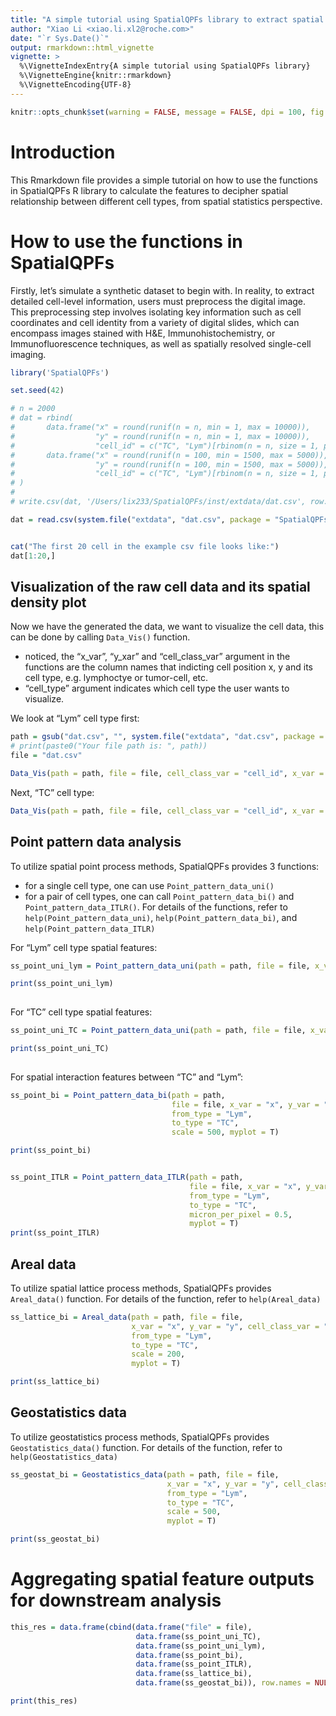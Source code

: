 ```yaml
---
title: "A simple tutorial using SpatialQPFs library to extract spatial features based on cell level data from images"
author: "Xiao Li <xiao.li.xl2@roche.com>"
date: "`r Sys.Date()`"
output: rmarkdown::html_vignette
vignette: >
  %\VignetteIndexEntry{A simple tutorial using SpatialQPFs library}
  %\VignetteEngine{knitr::rmarkdown}
  %\VignetteEncoding{UTF-8}
---
```



```r
knitr::opts_chunk$set(warning = FALSE, message = FALSE, dpi = 100, fig.width = 5, fig.height = 5)
```


# Introduction
This Rmarkdown file provides a simple tutorial on how to use the functions in SpatialQPFs R library to calculate the features to decipher spatial relationship between different cell types, from spatial statistics perspective.  





# How to use the functions in SpatialQPFs
Firstly, let's simulate a synthetic dataset to begin with. In reality, to extract detailed cell-level information, users must preprocess the digital image. This preprocessing step involves isolating key information such as cell coordinates and cell identity from a variety of digital slides, which can encompass images stained with H$\&$E, Immunohistochemistry, or Immunofluorescence techniques, as well as spatially resolved single-cell imaging. 



```r
library('SpatialQPFs')

set.seed(42)

# n = 2000
# dat = rbind(
#       data.frame("x" = round(runif(n = n, min = 1, max = 10000)),
#                  "y" = round(runif(n = n, min = 1, max = 10000)),
#                  "cell_id" = c("TC", "Lym")[rbinom(n = n, size = 1, prob = c(0.8, 0.2)) + 1]),
#       data.frame("x" = round(runif(n = 100, min = 1500, max = 5000)),
#                  "y" = round(runif(n = 100, min = 1500, max = 5000)),
#                  "cell_id" = c("TC", "Lym")[rbinom(n = n, size = 1, prob = c(0.1, 0.9)) + 1])
# )
# 
# write.csv(dat, '/Users/lix233/SpatialQPFs/inst/extdata/dat.csv', row.names = F)

dat = read.csv(system.file("extdata", "dat.csv", package = "SpatialQPFs"))


cat("The first 20 cell in the example csv file looks like:")
dat[1:20,]


```


## Visualization of the raw cell data and its spatial density plot

Now we have the generated the data, we want to visualize the cell data, this can be done by calling `Data_Vis()` function. 

* noticed, the "x_var", "y_xar" and "cell_class_var" argument in the functions are the column names that indicting cell position x, y and its cell type, e.g. lymphoctye or tumor-cell, etc. 
* "cell_type" argument indicates which cell type the user wants to visualize.

We look at "Lym" cell type first: 
```r
path = gsub("dat.csv", "", system.file("extdata", "dat.csv", package = "SpatialQPFs"))
# print(paste0("Your file path is: ", path))
file = "dat.csv"

Data_Vis(path = path, file = file, cell_class_var = "cell_id", x_var = "x", y_var = "y", cell_type = "Lym")  

```

Next, "TC" cell type: 
```r
Data_Vis(path = path, file = file, cell_class_var = "cell_id", x_var = "x", y_var = "y", cell_type = "TC")  

```


## Point pattern data analysis

To utilize spatial point process methods, SpatialQPFs provides 3 functions:

* for a single cell type, one can use `Point_pattern_data_uni()`
* for a pair of cell types, one can call `Point_pattern_data_bi()` and `Point_pattern_data_ITLR()`. 
For details of the functions, refer to `help(Point_pattern_data_uni)`, `help(Point_pattern_data_bi)`, and `help(Point_pattern_data_ITLR)`


For "Lym" cell type spatial features:
```r

ss_point_uni_lym = Point_pattern_data_uni(path = path, file = file, x_var = "x", y_var = "y", cell_class_var = "cell_id", cell_type = "Lym", scale = 500, myplot = T)

print(ss_point_uni_lym)
    
```

For "TC" cell type spatial features:
```r
ss_point_uni_TC = Point_pattern_data_uni(path = path, file = file, x_var = "x", y_var = "y", cell_class_var = "cell_id", cell_type = "TC", scale = 500, myplot = T)

print(ss_point_uni_TC)
    
```


For spatial interaction features between "TC" and "Lym":
```r
ss_point_bi = Point_pattern_data_bi(path = path, 
                                    file = file, x_var = "x", y_var = "y", cell_class_var = "cell_id", 
                                    from_type = "Lym", 
                                    to_type = "TC", 
                                    scale = 500, myplot = T)

print(ss_point_bi)


ss_point_ITLR = Point_pattern_data_ITLR(path = path, 
                                        file = file, x_var = "x", y_var = "y", cell_class_var = "cell_id", 
                                        from_type = "Lym", 
                                        to_type = "TC", 
                                        micron_per_pixel = 0.5, 
                                        myplot = T)
print(ss_point_ITLR)

```


## Areal data

To utilize spatial lattice process methods, SpatialQPFs provides `Areal_data()` function. For details of the function, refer to `help(Areal_data)`

```r
ss_lattice_bi = Areal_data(path = path, file = file, 
                           x_var = "x", y_var = "y", cell_class_var = "cell_id", 
                           from_type = "Lym", 
                           to_type = "TC", 
                           scale = 200, 
                           myplot = T)

print(ss_lattice_bi)

```




## Geostatistics data

To utilize geostatistics process methods, SpatialQPFs provides `Geostatistics_data()` function. For details of the function, refer to `help(Geostatistics_data)`

```r
ss_geostat_bi = Geostatistics_data(path = path, file = file, 
                                   x_var = "x", y_var = "y", cell_class_var = "cell_id", 
                                   from_type = "Lym", 
                                   to_type = "TC", 
                                   scale = 500, 
                                   myplot = T)

print(ss_geostat_bi)


```


# Aggregating spatial feature outputs for downstream analysis
```r
this_res = data.frame(cbind(data.frame("file" = file),
                            data.frame(ss_point_uni_TC), 
                            data.frame(ss_point_uni_lym), 
                            data.frame(ss_point_bi), 
                            data.frame(ss_point_ITLR), 
                            data.frame(ss_lattice_bi), 
                            data.frame(ss_geostat_bi)), row.names = NULL)

print(this_res)
```
